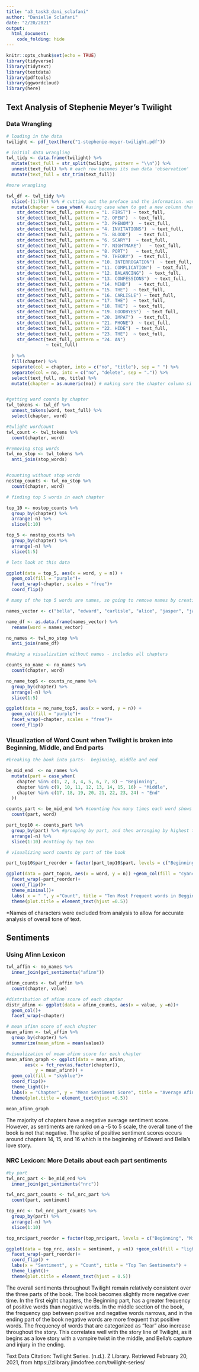 ```yaml
---
title: "a3_task3_dani_sclafani"
author: "Danielle Sclafani"
date: "2/20/2021"
output: 
  html_document:
    code_folding: hide
---
```


```r
knitr::opts_chunk$set(echo = TRUE)
library(tidyverse)
library(tidytext)
library(textdata)
library(pdftools)
library(ggwordcloud)
library(here)
```

## Text Analysis of Stephenie Meyer's Twilight

### Data Wrangling
```r
# loading in the data
twilight <- pdf_text(here("1-stephenie-meyer-twilight.pdf"))

```

```r
# initial data wrangling
twl_tidy <- data.frame(twilight) %>% 
  mutate(text_full = str_split(twilight, pattern = "\\n")) %>% 
  unnest(text_full) %>% # each row becomes its own data 'observation'
  mutate(text_full = str_trim(text_full))
```


```r

#more wrangling

twl_df <- twl_tidy %>% 
  slice(-(1:79)) %>% # cutting out the preface and the information. want to start at chapter 1
  mutate(chapter = case_when( #using case when to get a new column that labels each row with its designated chapter
    str_detect(text_full, pattern = "1. FIRST") ~ text_full,
    str_detect(text_full, pattern = "2. OPEN")  ~ text_full,
    str_detect(text_full, pattern = "3. PHENOM")  ~ text_full,
    str_detect(text_full, pattern = "4. INVITATIONS")  ~ text_full,
    str_detect(text_full, pattern = "5. BLOOD")   ~ text_full,
    str_detect(text_full, pattern = "6. SCARY")  ~ text_full,
    str_detect(text_full, pattern = "7. NIGHTMARE")   ~ text_full,
    str_detect(text_full, pattern = "8. PORT")   ~ text_full,
    str_detect(text_full, pattern = "9. THEORY")  ~ text_full,
    str_detect(text_full, pattern = "10. INTERROGATION")  ~ text_full,
    str_detect(text_full, pattern = "11. COMPLICATION")  ~ text_full,
    str_detect(text_full, pattern = "12. BALANCING")  ~ text_full,
    str_detect(text_full, pattern = "13. CONFESSIONS")  ~ text_full,
    str_detect(text_full, pattern = "14. MIND")   ~ text_full,
    str_detect(text_full, pattern = "15. THE")  ~ text_full,
    str_detect(text_full, pattern = "16. CARLISLE") ~ text_full,
    str_detect(text_full, pattern = "17. THE")  ~ text_full,
    str_detect(text_full, pattern = "18. THE")  ~ text_full,
    str_detect(text_full, pattern = "19. GOODBYES")  ~ text_full,
    str_detect(text_full, pattern = "20. IMPAT")  ~ text_full,
    str_detect(text_full, pattern = "21. PHONE")  ~ text_full,
    str_detect(text_full, pattern = "22. HIDE")  ~ text_full,
    str_detect(text_full, pattern = "23. THE")  ~ text_full,
    str_detect(text_full, pattern = "24. AN") 
               ~ text_full)
    
  ) %>% 
  fill(chapter) %>% 
  separate(col = chapter, into = c("no", "title"), sep = " ") %>% 
  separate(col = no, into = c("no", "delete", sep = ".")) %>% 
  select(text_full, no, title) %>% 
  mutate(chapter = as.numeric(no)) # making sure the chapter column si read as numeric



```


```r
#getting word counts by chapter
twl_tokens <- twl_df %>% 
  unnest_tokens(word, text_full) %>% 
  select(chapter, word)

#twlight wordcount
twl_count <- twl_tokens %>% 
  count(chapter, word)

#removing stop words
twl_no_stop <- twl_tokens %>% 
  anti_join(stop_words)


#counting without stop words
nostop_counts <- twl_no_stop %>% 
  count(chapter, word)

# finding top 5 words in each chapter

top_10 <- nostop_counts %>% 
  group_by(chapter) %>% 
  arrange(-n) %>% 
  slice(1:10)

top_5 <- nostop_counts %>% 
  group_by(chapter) %>% 
  arrange(-n) %>% 
  slice(1:5)
```



```r
# lets look at this data

ggplot(data = top_5, aes(x = word, y = n)) +
  geom_col(fill = "purple")+
  facet_wrap(~chapter, scales = "free")+
  coord_flip()
```

```r
# many of the top 5 words are names, so going to remove names by creating a vector of the main characters names in order to get more accurate sentiments, villians names are ommitted from this list because important

names_vector <- c("bella", "edward", "carlisle", "alice", "jasper", "jacob", "charlie", "mike", "jessica", "cullen", "emmett", "esme", "angela", "billy")

name_df <- as.data.frame(names_vector) %>% 
  rename(word = names_vector)

no_names <- twl_no_stop %>% 
  anti_join(name_df)

```

```r
#making a visualization without names - includes all chapters

counts_no_name <- no_names %>% 
  count(chapter, word)

no_name_top5 <- counts_no_name %>% 
  group_by(chapter) %>% 
  arrange(-n) %>% 
  slice(1:5)

ggplot(data = no_name_top5, aes(x = word, y = n)) +
  geom_col(fill = "purple")+
  facet_wrap(~chapter, scales = "free")+
  coord_flip()

```

### Visualization of Word Count when Twilight is broken into Beginning, Middle, and End parts

```r
#breaking the book into parts-  beginning, middle and end

be_mid_end  <- no_names %>% 
  mutate(part = case_when(
    chapter %in% c(1, 2, 3, 4, 5, 6, 7, 8) ~ "Beginning",
    chapter %in% c(9, 10, 11, 12, 13, 14, 15, 16) ~ "Middle",
    chapter %in% c(17, 18, 19, 20, 21, 22, 23, 24) ~ "End"
  ))

counts_part <- be_mid_end %>% #counting how many times each word shows up in each part
  count(part, word)

part_top10 <- counts_part %>% 
  group_by(part) %>% #grouping by part, and then arranging by highest to lowest frequency
  arrange(-n) %>% 
  slice(1:10) #cutting by top ten

# visualizing word counts by part of the book

part_top10$part_reorder = factor(part_top10$part, levels = c("Beginning", "Middle", "End")) # added this line into code to make sure that the graph showed up as beginning, middle, end - the default was beginning, end, middle

```


```r

ggplot(data = part_top10, aes(x = word, y = n)) +geom_col(fill = "cyan4") +
  facet_wrap(~part_reorder)+
  coord_flip()+
  theme_minimal()+
  labs( x = " ", y ="Count", title = "Ten Most Frequent words in Beggining, Middle, \n and Ending of Twilight")+
  theme(plot.title = element_text(hjust =0.5))
```

*Names of characters were excluded from analysis to allow for accurate analysis of overall tone of text.

## Sentiments

### Using Afinn Lexicon
```r
twl_affin <- no_names %>% 
  inner_join(get_sentiments("afinn"))

afinn_counts <- twl_affin %>% 
  count(chapter, value)

#distribution of afinn score of each chapter
distr_afinn <- ggplot(data = afinn_counts, aes(x = value, y =n))+
  geom_col()+
  facet_wrap(~chapter)

# mean afinn score of each chapter
mean_afinn <- twl_affin %>% 
  group_by(chapter) %>% 
  summarize(mean_afinn = mean(value))

#visualization of mean afinn score for each chapter
mean_afinn_graph <- ggplot(data = mean_afinn,
       aes(x = fct_rev(as.factor(chapter)),
           y = mean_afinn)) +
  geom_col(fill = "skyblue")+
  coord_flip()+
  theme_light()+
  labs(x = "Chapter", y = "Mean Sentiment Score", title = "Average Afinn Sentiment score of each Chapter")+
  theme(plot.title = element_text(hjust =0.5))


```
```r
mean_afinn_graph
```
The majority of chapters have a negative average sentiment score. However, as sentiments are ranked on a -5 to 5 scale, the overall tone of the book is not that negative. The spike of positive sentiment scores occurs around chapters 14, 15, and 16 which is the beginning of Edward and Bella's love story.

### NRC Lexicon: More Details about each part sentiments
```r
#by part
twl_nrc_part <- be_mid_end %>% 
  inner_join(get_sentiments("nrc"))

twl_nrc_part_counts <- twl_nrc_part %>% 
  count(part, sentiment)

top_nrc <- twl_nrc_part_counts %>% 
  group_by(part) %>% 
  arrange(-n) %>% 
  slice(1:10)

top_nrc$part_reorder = factor(top_nrc$part, levels = c("Beginning", "Middle", "End")) # added this line into code to make sure that the graph showed up as beginning, middle, end - the default was beginning, end, middle

```


```r
ggplot(data = top_nrc, aes(x = sentiment, y =n)) +geom_col(fill = "lightblue") +
  facet_wrap(~part_reorder)+
  coord_flip() +
  labs(x = "Sentiment", y = "Count", title = "Top Ten Sentiments") +
  theme_light()+
  theme(plot.title = element_text(hjust = 0.5))
```


The overall sentiments throughout Twilight remain relatively consistent over the three parts of the book. The book becomes slightly more negative over time. In the first eight chapters, the Beginning part, has a greater frequency of positive words than negative words. In the middle section of the book, the frequency gap between positive and negative words narrows, and in the ending part of the book negative words are more frequent that positive words. The frequency of words that are categorized as "fear" also increase throughout the story.  This correlates well with the story line of Twilight, as it begins as a love story with a vampire twist in the middle, and Bella's capture and injury in the ending. 

Text Data Citation: 
Twilight Series. (n.d.). Z Library. Retrieved February 20, 2021, from https://zlibrary.jimdofree.com/twilight-series/

